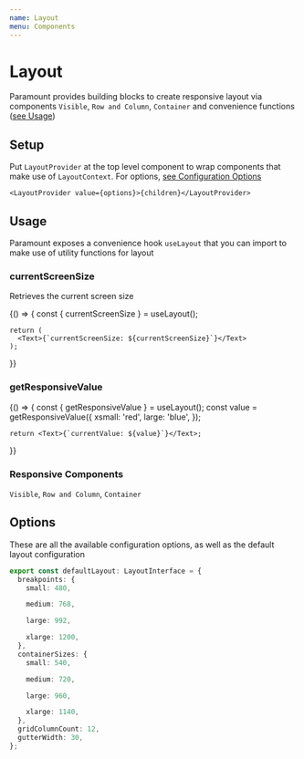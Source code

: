 ```yaml
---
name: Layout
menu: Components
---
```




# Layout

Paramount provides building blocks to create responsive layout via components `Visible`, `Row and Column`, `Container` and convenience functions ([see Usage](#usage))

## Setup

Put `LayoutProvider` at the top level component to wrap components that make use of `LayoutContext`. For options, [see Configuration Options](#options)

```tsx
<LayoutProvider value={options}>{children}</LayoutProvider>
```

## Usage

Paramount exposes a convenience hook `useLayout` that you can import to make use of utility functions for layout

### currentScreenSize

Retrieves the current screen size

<Playground>
  {() => {
    const { currentScreenSize } = useLayout();

    return (
      <Text>{`currentScreenSize: ${currentScreenSize}`}</Text>
    );

}}

</Playground>

### getResponsiveValue

<Playground>
  {() => {
    const { getResponsiveValue } = useLayout();
    const value = getResponsiveValue({
      xsmall: 'red',
      large: 'blue',
    });

    return <Text>{`currentValue: ${value}`}</Text>;

}}

</Playground>

### Responsive Components

`Visible`, `Row and Column`, `Container`

## Options

These are all the available configuration options, as well as the default layout configuration

```ts
export const defaultLayout: LayoutInterface = {
  breakpoints: {
    small: 480,

    medium: 768,

    large: 992,

    xlarge: 1200,
  },
  containerSizes: {
    small: 540,

    medium: 720,

    large: 960,

    xlarge: 1140,
  },
  gridColumnCount: 12,
  gutterWidth: 30,
};
```

